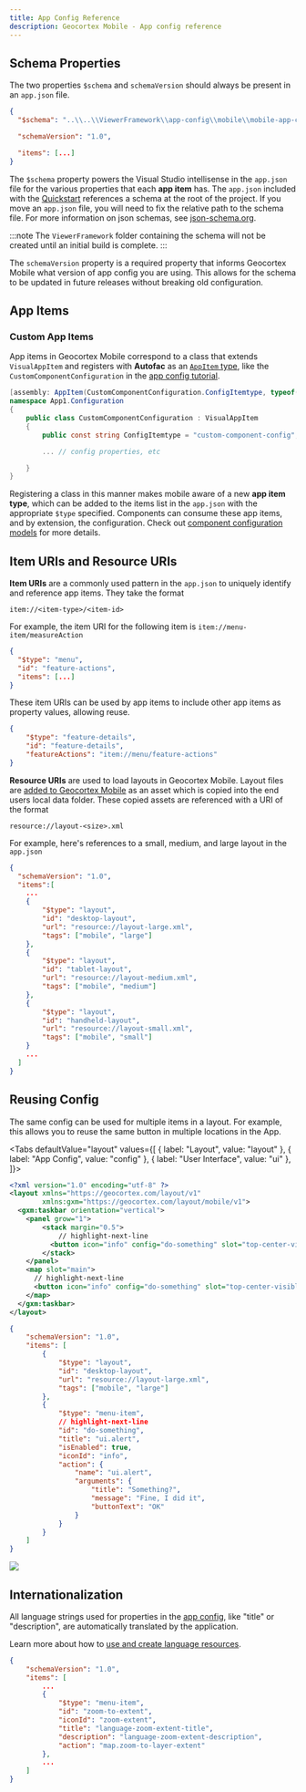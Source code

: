 ```yaml
---
title: App Config Reference
description: Geocortex Mobile - App config reference
---
```



## Schema Properties

The two properties `$schema` and `schemaVersion` should always be present in an `app.json` file.

```json
{
  "$schema": "..\\..\\ViewerFramework\\app-config\\mobile\\mobile-app-config.schema.json",

  "schemaVersion": "1.0",

  "items": [...]
}
```

The `$schema` property powers the Visual Studio intellisense in the `app.json` file for the various properties that each **app item** has. The `app.json` included with the [Quickstart](sdk-edit-layout-app-config.mdx) references a schema at the root of the project. If you move an `app.json` file, you will need to fix the relative path to the schema file. For more information on json schemas, see [json-schema.org](https://json-schema.org/).

:::note
The `ViewerFramework` folder containing the schema will not be created until an initial build is complete.
:::

The `schemaVersion` property is a required property that informs Geocortex Mobile what version of app config you are using. This allows for the schema to be updated in future releases without breaking old configuration.

## App Items

<AppItemSnippet />

### Custom App Items

App items in Geocortex Mobile correspond to a class that extends `VisualAppItem` and registers with **Autofac** as an [`AppItem` type](sdk-dependency-injection.mdx#appitem), like the `CustomComponentConfiguration` in the [app config tutorial](tutorial-implement-component-participate-app-config.mdx#create-a-skeleton-app-config-definition).

<AutofacSnippet />

```cs
[assembly: AppItem(CustomComponentConfiguration.ConfigItemtype, typeof(CustomComponentConfiguration))]
namespace App1.Configuration
{
    public class CustomComponentConfiguration : VisualAppItem
    {
        public const string ConfigItemtype = "custom-component-config";

        ... // config properties, etc

    }
}
```

Registering a class in this manner makes mobile aware of a new **app item type**, which can be added to the items list in the `app.json` with the appropriate `$type` specified. Components can consume these app items, and by extension, the configuration. Check out [component configuration models](sdk-components-reference.mdx#configuration-models) for more details.

## Item URIs and Resource URIs

**Item URIs** are a commonly used pattern in the `app.json` to uniquely identify and reference app items. They take the format

`item://<item-type>/<item-id>`

For example, the item URI for the following item is `item://menu-item/measureAction`

```json
{
  "$type": "menu",
  "id": "feature-actions",
  "items": [...]
}
```

These item URIs can be used by app items to include other app items as property values, allowing reuse.

```json
{
    "$type": "feature-details",
    "id": "feature-details",
    "featureActions": "item://menu/feature-actions"
}
```

**Resource URIs** are used to load layouts in Geocortex Mobile. Layout files are [added to Geocortex Mobile](tutorial-add-medium-layout.mdx) as an asset which is copied into the end users local data folder. These copied assets are referenced with a URI of the format

`resource://layout-<size>.xml`

For example, here's references to a small, medium, and large layout in the `app.json`

```json
{
  "schemaVersion": "1.0",
  "items":[
    ...
    {
        "$type": "layout",
        "id": "desktop-layout",
        "url": "resource://layout-large.xml",
        "tags": ["mobile", "large"]
    },
    {
        "$type": "layout",
        "id": "tablet-layout",
        "url": "resource://layout-medium.xml",
        "tags": ["mobile", "medium"]
    },
    {
        "$type": "layout",
        "id": "handheld-layout",
        "url": "resource://layout-small.xml",
        "tags": ["mobile", "small"]
    }
    ...
  ]
}
```

## Reusing Config

The same config can be used for multiple items in a layout. For example, this allows you to reuse the same button in multiple locations in the App.

<Tabs
  defaultValue="layout"
  values={[
    { label: "Layout", value: "layout" },
    { label: "App Config", value: "config" },
    { label: "User Interface", value: "ui" },
  ]}>
<TabItem value="layout">

```xml
<?xml version="1.0" encoding="utf-8" ?>
<layout xmlns="https://geocortex.com/layout/v1"
        xmlns:gxm="https://geocortex.com/layout/mobile/v1">
  <gxm:taskbar orientation="vertical">
    <panel grow="1">
        <stack margin="0.5">
            // highlight-next-line
          <button icon="info" config="do-something" slot="top-center-visible" margin="0.5">Do Something 2</button>
        </stack>
    </panel>
    <map slot="main">
      // highlight-next-line
      <button icon="info" config="do-something" slot="top-center-visible" margin="0.5">Do Something 1</button>
    </map>
  </gxm:taskbar>
</layout>
```

</TabItem>
<TabItem value="config">

```json
{
    "schemaVersion": "1.0",
    "items": [
        {
            "$type": "layout",
            "id": "desktop-layout",
            "url": "resource://layout-large.xml",
            "tags": ["mobile", "large"]
        },
        {
            "$type": "menu-item",
            // highlight-next-line
            "id": "do-something",
            "title": "ui.alert",
            "isEnabled": true,
            "iconId": "info",
            "action": {
                "name": "ui.alert",
                "arguments": {
                    "title": "Something?",
                    "message": "Fine, I did it",
                    "buttonText": "OK"
                }
            }
        }
    ]
}
```

</TabItem>
<TabItem value="ui">
  <img src={useBaseUrl("img/mobile-app-config-linking.png")}/>
</TabItem>
</Tabs>

## Internationalization

All language strings used for properties in the [app config](configuration-app-config-getting-started.mdx), like "title" or "description", are automatically translated by the application.

Learn more about how to [use and create language resources](sdk-internationalization.mdx).

```json
{
    "schemaVersion": "1.0",
    "items": [
        ...
        {
            "$type": "menu-item",
            "id": "zoom-to-extent",
            "iconId": "zoom-extent",
            "title": "language-zoom-extent-title",
            "description": "language-zoom-extent-description",
            "action": "map.zoom-to-layer-extent"
        },
        ...
    ]
}
```
